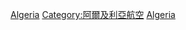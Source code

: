 {{Commonscat|Airports in Algeria}}

[[Category:各國機場|Algeria]]
[[Category:阿爾及利亞航空|Category:阿爾及利亞航空]]
[[Category:非洲各國機場|Algeria]]